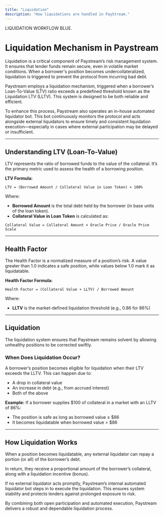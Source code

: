 ```yaml
---
title: "Liquidation"
description: "How liquidations are handled in PayStream."
---
```


LIQUIDATION WORKFLOW BLUE.

# Liquidation Mechanism in Paystream


Liquidation is a critical component of Paystream’s risk management system. It ensures that lender funds remain secure, even in volatile market conditions. When a borrower's position becomes undercollateralized, liquidation is triggered to prevent the protocol from incurring bad debt.

Paystream employs a liquidation mechanism, triggered when a borrower’s Loan-To-Value (LTV) ratio exceeds a predefined threshold known as the Liquidation LTV (LLTV). This system is designed to be both reliable and efficient.

To enhance this process, Paystream also operates an in-house automated liquidator bot. This bot continuously monitors the protocol and acts alongside external liquidators to ensure timely and consistent liquidation execution—especially in cases where external participation may be delayed or insufficient.

---

## Understanding LTV (Loan-To-Value)

LTV represents the ratio of borrowed funds to the value of the collateral. It’s the primary metric used to assess the health of a borrowing position.

**LTV Formula:**

```
LTV = (Borrowed Amount / Collateral Value in Loan Token) × 100%
```

Where:
- **Borrowed Amount** is the total debt held by the borrower (in base units of the loan token).
- **Collateral Value in Loan Token** is calculated as:

```
Collateral Value = Collateral Amount × Oracle Price / Oracle Price Scale
```

---

## Health Factor

The Health Factor is a normalized measure of a position’s risk. A value greater than 1.0 indicates a safe position, while values below 1.0 mark it as liquidatable.

**Health Factor Formula:**

```
Health Factor = (Collateral Value × LLTV) / Borrowed Amount
```

Where:
- **LLTV** is the market-defined liquidation threshold (e.g., 0.86 for 86%)

---

## Liquidation

The liquidation system ensures that Paystream remains solvent by allowing unhealthy positions to be corrected swiftly.

### When Does Liquidation Occur?
A borrower’s position becomes eligible for liquidation when their LTV exceeds the LLTV. This can happen due to:
- A drop in collateral value
- An increase in debt (e.g., from accrued interest)
- Both of the above

**Example:**
If a borrower supplies $100 of collateral in a market with an LLTV of 86%:
- The position is safe as long as borrowed value ≤ $86
- It becomes liquidatable when borrowed value > $86

---

## How Liquidation Works

When a position becomes liquidatable, any external liquidator can repay a portion (or all) of the borrower’s debt.

In return, they receive a proportional amount of the borrower’s collateral, along with a liquidation incentive (bonus).

If no external liquidator acts promptly, Paystream’s internal automated liquidator bot steps in to execute the liquidation. This ensures system stability and protects lenders against prolonged exposure to risk.

By combining both open participation and automated execution, Paystream delivers a robust and dependable liquidation process. 